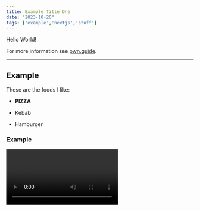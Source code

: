 ```yaml
---
title: Example Title One
date: "2023-10-20"
tags: ['example','nextjs','stuff']
---
```


<CustomImage src="https://raw.githubusercontent.com/Vishal-Chandrasekaran/test-mdx-blogposts/main/images/html.png" alt="ChatGPT provides the benefits of Static-Site Generation" />


Hello World!



For more information see [pwn.guide](https://pwn.guide).

---

## Example

These are the foods I like:

- **PIZZA**

- Kebab

- Hamburger

### Example

<Video id="6h649f2fB9Q"/>

I love to code. Here is an example JavaScript code:

```js
console.log("Example")
```

We can also create a table.

| Wrestler                | Origin       |
| ----------------------- | ------------ | 
| Mike                    | USA          |
| John                    | UK           |
| Steeve                  | Australia    |

